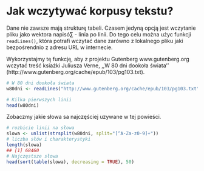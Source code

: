 # Jak wczytywać korpusy tekstu?

Dane nie zawsze mają strukturę tabeli. Czasem jedyną opcją jest wczytanie pliku jako wektora napisó∑ - linia po linii. Do tego celu można użyc funkcji `readLines()`, która potrafi wczytać dane zarówno z lokalnego pliku jaki bezpośrendnio z adresu URL w internecie.

Wykorzystajmy tę funkcję, aby z projektu Gutenberg www.gutenberg.org wczytać treść ksiażki Juliusza Verne, ,,W 80 dni dookoła świata'' (http://www.gutenberg.org/cache/epub/103/pg103.txt).

```r
# W 80 dni dookoła świata
w80dni <- readLines("http://www.gutenberg.org/cache/epub/103/pg103.txt")

# Kilka pierwszych linii
head(w80dni)
```

Zobaczmy jakie słowa sa najczęściej uzywane w tej powieści.

```r
# rozbicie linii na słowa
slowa <- unlist(strsplit(w80dni, split="[^A-Za-z0-9]+"))
# liczba słów i charakterystyki
length(slowa)
## [1] 68460
# Najczęstsze słowa
head(sort(table(slowa), decreasing = TRUE), 50)
```

